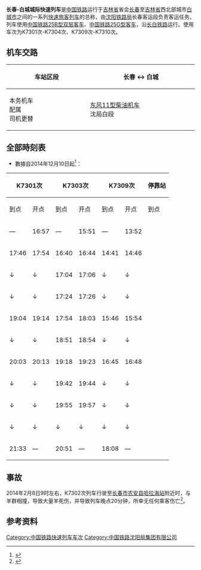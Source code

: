 {{Infobox CHNTrain
| name_bgcolor = #FF4D00
| Photo = 
| Photoname = 
| 国铁列车 = 长春-白城城际快速列车
| 开行 = 
| 铁路局 = [[沈阳铁路局|沈阳铁路局]]
| 客运段 = 长春客运段
| 等级 = [[快速列车_(中国)|快速列车]]
| 曾用车次 = 
| 目前车次 = K7301次-K7304次、K7309次-K7310次
| 运行区间 = [[长春站|长春站]] ↔ [[白城站|白城站]]
| 途径线路 = [[长白铁路|长白铁路]]
| 发车时间 = 
| 终到时间 = 
| 全程时间 = 
| 停靠 = [[松原站|松原站]]
| 车体 = [[中国铁路25B型客车|中国铁路25B型客车]]、[[中国铁路25G型客车|中国铁路25G型客车]]
}}

'''长春-白城城际快速列车'''是[[中国铁路|中国铁路]]运行于[[吉林省|吉林省]]省会[[长春|长春]]至[[吉林省|吉林省]]西北部城市[[白城市|白城市]]之间的一系列[[快速列车_(中国)|快速旅客列车]]的总称，由[[沈阳铁路局|沈阳铁路局]]长春客运段负责客运任务。列车使用[[中国铁路25B型客车|中国铁路25B型双层客车]]、[[中国铁路25G型客车|中国铁路25G型客车]]，沿[[长白铁路|长白铁路]]运行。使用车次为K7301次-K7304次、K7309次-K7310次。

==机车交路==
{| class="wikitable" style="text-align: center; font-size: small;"
!车站区段
|长春 ↔ 白城
|-
! style="width: 15%;" | 本务机车<br />配属<br />司机更替
| style="width: 20%;" | [[东风11型柴油机车|东风11型柴油机车]]<br />沈局白段
|}

==全部時刻表==
*數據自2014年12月10日起<ref>{{cite web|url=https://kyfw.12306.cn/otn/leftTicket/init|title=旅客列车时刻表查询|publisher=中国铁路客户服务中心|accessdate=2014-12-05|archive-date=2015-06-27|archive-url=https://web.archive.org/web/20150627085340/https://kyfw.12306.cn/otn/leftTicket/init|dead-url=no}}</ref>：
{| class="wikitable mw-collapsible mw-collapsed"
! colspan="2"|K7301次
! colspan="2"|K7303次
! colspan="2"|K7309次
! rowspan="2"|停靠站
! colspan="2"|K7302次
! colspan="2"|K7304次
! colspan="2"|K7310次
|-
!到点!!开点!!到点!!开点!!到点!!开点!!到点!!开点!!到点!!开点!!到点!!开点
|-
|—||16:57||—||15:51||—||13:52||{{站|长春}}||10:20||—||15:19||—||11:26||—
|-
|17:46||17:54||16:40||16:44||14:41||14:46||{{站|农安}}||↑||↑||14:11||14:13||10:33||10:36
|-
|↓||↓||17:04||17:06||↓||↓||{{站|哈拉海}}||↑||↑||↑||↑||↑||↑
|-
|↓||↓||17:24||17:26||↓||↓||{{站|王府}}||↑||↑||↑||↑||↑||↑
|-
|19:04||19:14||17:54||18:03||15:46||15:54||{{站|松原}}||08:21||08:29||13:02||13:10||09:26||09:32
|-
|↓||↓||18:51||18:54||↓||↓||{{站|长山屯}}||07:52||07:54||12:33||12:35||↑||↑
|-
|20:03||20:13||19:18||19:23||16:45||16:48||{{站|大安北}}||07:25||07:29||12:07||12:10||08:35||08:38
|-
|↓||↓||19:42||19:44||↓||↓||{{站|两家}}||07:05||07:07||↑||↑||↑||↑
|-
|↓||↓||19:55||19:57||↓||↓||{{站|安广}}||06:51||06:53||11:32||11:39||08:05||08:07
|-
|↓||↓||↓||↓||↓||↓||{{站|到保}}||↑||↑||10:59||11:01||↑||↑
|-
|21:33||—||20:51||—||18:08||—||{{站|白城}}||—||06:01||—||10:38||—||07:15
|}

==事故==
2014年2月8日9时左右，K7302次列车行驶至[[长春市|长春市]][[农安县|农安县]][[哈拉海站|哈拉海站]]附近时，与羊群相撞，导致大量羊死伤，并导致列车晚点20分钟，所幸无任何乘客伤亡<ref>{{cite web|url=http://henan.china.com.cn/news/minsheng/201402/840438E4S2.html|title=白城至长春K7302次列车撞上羊群：血溅玻璃[图]|publisher=[[中国网|中国网]]|accessdate=2014-02-09|archive-url=https://web.archive.org/web/20160305075122/http://henan.china.com.cn/news/minsheng/201402/840438E4S2.html|archive-date=2016-03-05|dead-url=yes}}</ref>。

==参考资料==
{{reflist}}

{{沈阳铁路局}}

[[Category:中国铁路快速列车车次|Category:中国铁路快速列车车次]]
[[Category:中国铁路沈阳局集团有限公司|Category:中国铁路沈阳局集团有限公司]]